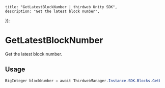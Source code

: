
	title: "GetLatestBlockNumber | thirdweb Unity SDK",
	description: "Get the latest block number",
});

# GetLatestBlockNumber

Get the latest block number.

## Usage

```csharp
BigInteger blockNumber = await ThirdwebManager.Instance.SDK.Blocks.GetLatestBlockNumber();
```
